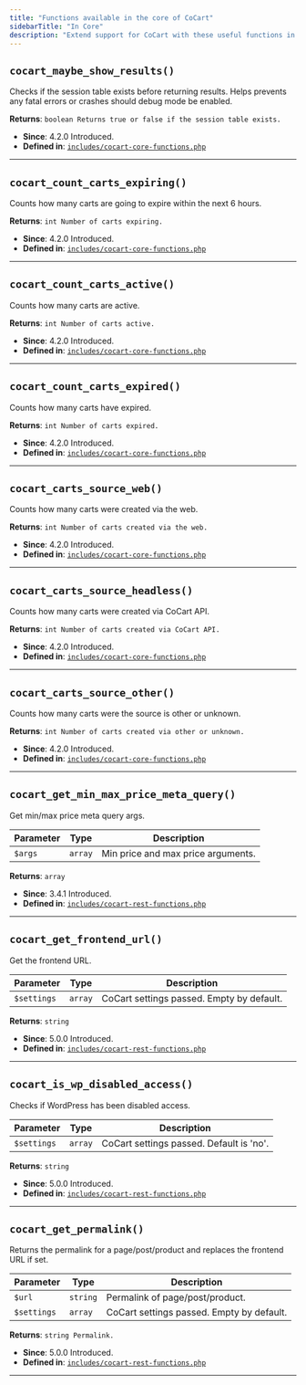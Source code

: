```yaml
---
title: "Functions available in the core of CoCart"
sidebarTitle: "In Core"
description: "Extend support for CoCart with these useful functions in your projects"
---
```


## `cocart_maybe_show_results()`
Checks if the session table exists before returning results. Helps prevents any fatal errors or crashes should debug mode be enabled.

**Returns**: `boolean Returns true or false if the session table exists.`

- **Since**: 4.2.0 Introduced.
- **Defined in**: [`includes/cocart-core-functions.php`](https://github.com/co-cart/co-cart/blob/development/includes/cocart-core-functions.php#L112)

---

## `cocart_count_carts_expiring()`
Counts how many carts are going to expire within the next 6 hours.

**Returns**: `int Number of carts expiring.`

- **Since**: 4.2.0 Introduced.
- **Defined in**: [`includes/cocart-core-functions.php`](https://github.com/co-cart/co-cart/blob/development/includes/cocart-core-functions.php#L168)

---

## `cocart_count_carts_active()`
Counts how many carts are active.

**Returns**: `int Number of carts active.`

- **Since**: 4.2.0 Introduced.
- **Defined in**: [`includes/cocart-core-functions.php`](https://github.com/co-cart/co-cart/blob/development/includes/cocart-core-functions.php#L199)

---

## `cocart_count_carts_expired()`
Counts how many carts have expired.

**Returns**: `int Number of carts expired.`

- **Since**: 4.2.0 Introduced.
- **Defined in**: [`includes/cocart-core-functions.php`](https://github.com/co-cart/co-cart/blob/development/includes/cocart-core-functions.php#L229)

---

## `cocart_carts_source_web()`
Counts how many carts were created via the web.

**Returns**: `int Number of carts created via the web.`

- **Since**: 4.2.0 Introduced.
- **Defined in**: [`includes/cocart-core-functions.php`](https://github.com/co-cart/co-cart/blob/development/includes/cocart-core-functions.php#L259)

---

## `cocart_carts_source_headless()`
Counts how many carts were created via CoCart API.

**Returns**: `int Number of carts created via CoCart API.`

- **Since**: 4.2.0 Introduced.
- **Defined in**: [`includes/cocart-core-functions.php`](https://github.com/co-cart/co-cart/blob/development/includes/cocart-core-functions.php#L289)

---

## `cocart_carts_source_other()`
Counts how many carts were the source is other or unknown.

**Returns**: `int Number of carts created via other or unknown.`

- **Since**: 4.2.0 Introduced.
- **Defined in**: [`includes/cocart-core-functions.php`](https://github.com/co-cart/co-cart/blob/development/includes/cocart-core-functions.php#L319)

---

## `cocart_get_min_max_price_meta_query()`
Get min/max price meta query args.

| Parameter | Type | Description |
|-----------|------|-------------|
| `$args` | `array` | Min price and max price arguments. |

**Returns**: `array`

- **Since**: 3.4.1 Introduced.
- **Defined in**: [`includes/cocart-rest-functions.php`](https://github.com/co-cart/co-cart/blob/development/includes/cocart-rest-functions.php#L506)

---

## `cocart_get_frontend_url()`
Get the frontend URL.

| Parameter | Type | Description |
|-----------|------|-------------|
| `$settings` | `array` | CoCart settings passed. Empty by default. |

**Returns**: `string`

- **Since**: 5.0.0 Introduced.
- **Defined in**: [`includes/cocart-rest-functions.php`](https://github.com/co-cart/co-cart/blob/development/includes/cocart-rest-functions.php#L633)

---

## `cocart_is_wp_disabled_access()`
Checks if WordPress has been disabled access.

| Parameter | Type | Description |
|-----------|------|-------------|
| `$settings` | `array` | CoCart settings passed. Default is 'no'. |

**Returns**: `string`

- **Since**: 5.0.0 Introduced.
- **Defined in**: [`includes/cocart-rest-functions.php`](https://github.com/co-cart/co-cart/blob/development/includes/cocart-rest-functions.php#L667)

---

## `cocart_get_permalink()`
Returns the permalink for a page/post/product and replaces the frontend URL if set.

| Parameter | Type | Description |
|-----------|------|-------------|
| `$url` | `string` | Permalink of page/post/product. |
| `$settings` | `array` | CoCart settings passed. Empty by default. |

**Returns**: `string Permalink.`

- **Since**: 5.0.0 Introduced.
- **Defined in**: [`includes/cocart-rest-functions.php`](https://github.com/co-cart/co-cart/blob/development/includes/cocart-rest-functions.php#L697)

---

